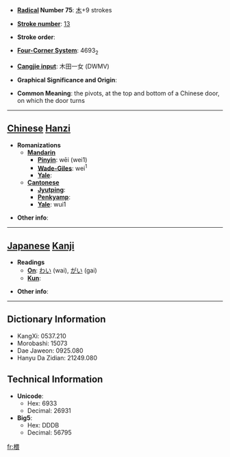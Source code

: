 * '''[[Wiktionary:Chinese radical index| Radical]] Number 75''': [[Wiktionary:Chinese radical index 木|木]]+9 strokes

* '''[[Wiktionary:Chinese total strokes index|Stroke number]]''': [[Wiktionary:Chinese total strokes index 13|13]]

* '''Stroke order''': 

* '''[[Wiktionary:Chinese four corner index|Four-Corner System]]''': 4693<sub>2</sub>

* '''[[Wiktionary:Chinese Cangjie index|Cangjie input]]''': 木田一女 (DWMV)

* '''Graphical Significance and Origin''': 

* '''Common Meaning''': the pivots, at the top and bottom of a Chinese door, on which the door turns

----

== [[Chinese]] [[Hanzi]] ==

* '''Romanizations'''
** '''[[Mandarin]]'''
*** '''[[Pinyin]]''': wēi (wei1)
*** '''[[Wade-Giles]]''': wei<sup>1</sup>
*** '''[[Yale]]''': 
** '''[[Cantonese]]'''
*** '''[[Jyutping]]''':
*** '''[[Penkyamp]]''': 
*** '''[[Yale]]''': wui1

* '''Other info''': 

----

== [[Japanese]] [[Kanji]] ==

* '''Readings'''
** '''[[On]]''': [[わい]] (wai), [[がい]] (gai)
** '''[[Kun]]''': 

* '''Other info''':  

----

== Dictionary Information ==

* KangXi: 0537.210
* Morobashi: 15073
* Dae Jaweon: 0925.080
* Hanyu Da Zidian: 21249.080

== Technical Information ==

* '''Unicode''':
** Hex: 6933
** Decimal: 26931
* '''Big5''':
** Hex: DDDB
** Decimal: 56795

[[fr:椳]]